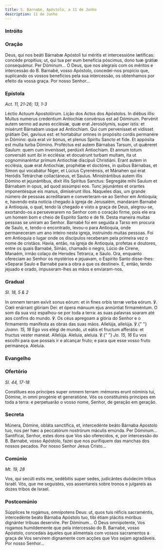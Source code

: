 ```yaml
---
title: S. Barnabé, Apóstolo, a 11 de Junho
description: 11 de Junho
---
```



### Intróito

<LinkCard href="/missal/santos/11-30#intróito" title="S. André, Apóstolo" />

### Oração

<div class="side-by-side not-content">
  <span>
    Deus, qui nos beáti Bárnabæ Apóstoli tui méritis et intercessióne lætíficas:
    concéde propítius; ut, qui tua per eum benefícia póscimus, dono tuæ grátiæ
    consequámur. Per Dóminum... Ó Deus, que nos alegrais com os méritos e
    intercessão do B. Barnabé, vosso Apóstolo, concedei-nos propício que,
    suplicando os vossos benefícios pela sua intercessão, os obtenhamos por
    efeito da vossa graça. Por nosso Senhor...
  </span>
</div>

### Epístola

<em>Act. 11, 21-26; 13, 1-3</em>

<div class="side-by-side not-content">
  <span>Léctio Actuum Apostolórum.</span>
  <span>Lição dos Actos dos Apóstolos.</span>
  <span>
    In diébus illis: Multus numerus credentium Antiochíæ convérsus est ad
    Dóminum. Pervénit autem sermo ad aures ecclésiæ, quæ erat Jerosólymis, super
    istis: et misérunt Bárnabam usque ad Antiochíam. Qui cum pervenísset et
    vidísset grátiam Dei, gavísus est: et hortabátur omnes in propósito cordis
    permanére in Dómino: quia erat vir bonus, et plenus Spiritu Sancto et fide.
    Et appósita est multa turba Dómino. Proféctus est autem Bárnabas Tarsum, ut
    quǽreret Saulum: quem cum invenísset, perdúxit Antiochíam. Et annum totum
    conversáti sunt ibi in ecclésia: et docuérunt turbam multam, ita ut
    cognominaréntur primum Antiochíæ discípuli Christiáni. Erant autem in
    ecclésia, quæ erat Antiochíæ, prophétæ et doctóres, in quibus Bárnabas, et
    Simon qui vocabátur Niger, et Lúcius Cyrenénsis, et Mánahen qui erat Heródis
    Tetrárchæ collactáneus, et Saulus. Ministrántibus autem illis Dómino et
    jejunántibus, dixit illis Spíritus Sanctus: Segregáte mihi Saulum et
    Bárnabam in opus, ad quod assúmpsi eos. Tunc jejunántes et orantes
    imponentésque eis manus, dimisérunt illos. Naqueles dias, um grande número
    de pessoas acreditaram e converteram-se ao Senhor em Antioquia; e, havendo
    esta notícia chegado à igreja de Jerusalém, mandaram Barnabé a Antioquia, o
    qual, tendo lá chegado e visto a graça de Deus, alegrou-se, exortando-os a
    perseverarem no Senhor com o coração firme, pois ele era um homem bom e
    cheio de Espírito Santo e de fé. Desta maneira muitas pessoas se uniram ao
    Senhor. Barnabé foi em seguida a Tarso em procura de Saulo, e, tendo-o
    encontrado, levou-o para Antioquia, onde permaneceram um ano inteiro nesta
    igreja, instruindo muitas pessoas. Foi em Antioquia o lugar onde os
    discípulos receberam pela primeira vez o nome de cristãos. Havia, então, na
    igreja de Antioquia, profetas e doutores, entre os quais Barnabé, Simão,
    chamado o negro, Lúcio de Cirene, Manaém, irmão colaço de Herodes Tetrarca,
    e Saulo. Ora, enquanto ofereciam ao Senhor os mystérios e jejuavam, o
    Espírito Santo disse-lhes: «Separai Saulo e Barnabé para a obra a que os
    destinei». E, então, tendo jejuado e orado, impuseram-lhes as mãos e
    enviaram-nos.
  </span>
</div>

### Gradual

<em>Sl. 18, 5 & 2</em>

<div class="side-by-side not-content">
  <span>
    In omnem terram exívit sonus eórum: et in fines orbis terræ verba eórum. ℣.
    Cœli enárrant glóriam Dei: et ópera mánuum ejus annúntiat firmaméntum. O som
    da sua voz espalhou-se por toda a terra: as suas palavras soaram até aos
    confins do mundo. ℣. Os céus apregoam a glória do Senhor e o firmamento
    manifesta as obras das suas mãos. Allelúja, allelúja. ℣.{" "}
    <em>Joann. 15, 16</em> Ego vos elégi de mundo, ut eátis et fructum
    afferátis: et fructus vester maneat. Allelúja. Aleluia, aleluia. ℣.{" "}
    <em>Jo. 15, 16</em> Eu vos escolhi para que possais ir e alcançar fruto; e
    para que esse vosso fruto permaneça. Aleluia.
  </span>
</div>

### Evangelho

<LinkCard
  href="/missal/santos/06-30#evangelho"
  title="Comemoração de S. Paulo"
/>

### Ofertório

<em>Sl. 44, 17-18</em>

<div class="side-by-side not-content">
  <span>
    Constítues eos príncipes super omnem terram: mémores erunt nóminis tui,
    Dómine, in omni progénie et generatióne. Vós os constituireis príncipes em
    toda a terra: e perpetuarão o vosso nome, Senhor, de geração em geração.
  </span>
</div>

### Secreta

<div class="side-by-side not-content">
  <span>
    Múnera, Dómine, obláta sanctífica, et, intercedénte beáto Bárnaba Apostolo
    tuo, nos per hæc a peccatórum nostrórum máculis emúnda. Per Dóminum...
    Santificai, Senhor, estes dons que Vos são oferecidos, e, por intercessão do
    B. Barnabé, vosso Apóstolo, fazei que nos purifiquem das manchas dos nossos
    pecados. Por nosso Senhor Jesus Cristo...
  </span>
</div>

### Comúnio

<em>Mt. 19, 28</em>

<div class="side-by-side not-content">
  <span>
    Vos, qui secúti estis me, sedébitis super sedes, judicántes duódecim tribus
    Israël. Vós, que me seguistes, vos assentareis sobre tronos e julgareis as
    dozes tribos de Israel.
  </span>
</div>

### Postcomúnio

<div class="side-by-side not-content">
  <span>
    Súpplices te rogámus, omnípotens Deus: ut, quos tuis réficis sacraméntis,
    intercedénte beáto Bárnaba Apóstolo tuo, tibi étiam plácitis móribus
    dignánter tríbuas deservíre. Per Dóminum... Ó Deus omnipotente, Vos rogamos
    humildemente que pela intercessão do B. Barnabé, vosso Apóstolo, concedais
    àqueles que alimentais com vossos sacramentos a graça de Vos servirem
    dignamente com acções que Vos sejam agradáveis. Por nosso Senhor...
  </span>
</div>
